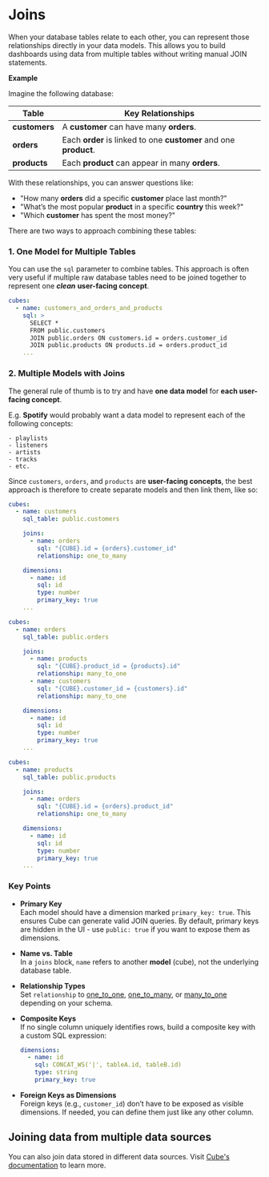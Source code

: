 
# Joins

When your database tables relate to each other, you can represent those relationships directly in your data models. This allows you to build dashboards using data from multiple tables without writing manual JOIN statements.

**Example**

Imagine the following database:

| **Table**    | **Key Relationships**                      |
|--------------|--------------------------------------------|
| **customers** | A **customer** can have many **orders**. |
| **orders**    | Each **order** is linked to one **customer** and one **product**. |
| **products**  | Each **product** can appear in many **orders**. |

With these relationships, you can answer questions like:
- "How many **orders** did a specific **customer** place last month?"
- "What’s the most popular **product** in a specific **country** this week?"
- "Which **customer** has spent the most money?"

There are two ways to approach combining these tables:

### 1. One Model for Multiple Tables

You can use the `sql` parameter to combine tables. This approach is often very useful if multiple raw database tables need to be joined together to represent one ***clean*** **user-facing concept**.

```yaml
cubes:
  - name: customers_and_orders_and_products
    sql: > 
      SELECT *
      FROM public.customers
      JOIN public.orders ON customers.id = orders.customer_id
      JOIN public.products ON products.id = orders.product_id
    ...
``` 
### 2. Multiple Models with Joins

The general rule of thumb is to try and have **one data model** for **each user-facing concept**. 

E.g. **Spotify** would probably want a data model to represent each of the following concepts:

    - playlists
    - listeners
    - artists
    - tracks
    - etc.

Since `customers`, `orders`, and `products` are **user-facing concepts**, the best approach is therefore to create separate models and then link them, like so:

```yaml
cubes:
  - name: customers
    sql_table: public.customers

    joins:
      - name: orders
        sql: "{CUBE}.id = {orders}.customer_id"
        relationship: one_to_many

    dimensions:
      - name: id
        sql: id
        type: number
        primary_key: true
    ...
```

```yaml
cubes:
  - name: orders
    sql_table: public.orders

    joins:
      - name: products
        sql: "{CUBE}.product_id = {products}.id"
        relationship: many_to_one
      - name: customers
        sql: "{CUBE}.customer_id = {customers}.id"
        relationship: many_to_one

    dimensions:
      - name: id
        sql: id
        type: number
        primary_key: true
    ...
```

```yaml
cubes:
  - name: products
    sql_table: public.products

    joins:
      - name: orders
        sql: "{CUBE}.id = {orders}.product_id"
        relationship: one_to_many

    dimensions:
      - name: id
        sql: id
        type: number
        primary_key: true
    ...
```

### Key Points

- **Primary Key**    
  Each model should have a dimension marked `primary_key: true`. This ensures Cube can generate valid JOIN queries. By default, primary keys are hidden in the UI - use `public: true` if you want to expose them as dimensions.

- **Name vs. Table**  
  In a `joins` block, `name` refers to another **model** (cube), not the underlying database table.

- **Relationship Types**  
  Set `relationship` to [one_to_one](https://cube.dev/docs/reference/data-model/joins#one-to-one), [one_to_many](https://cube.dev/docs/reference/data-model/joins#one-to-many), or [many_to_one](https://cube.dev/docs/reference/data-model/joins#many-to-one) depending on your schema.

- **Composite Keys**  
  If no single column uniquely identifies rows, build a composite key with a custom SQL expression:
  ```yaml
  dimensions:
    - name: id
      sql: CONCAT_WS('|', tableA.id, tableB.id)
      type: string
      primary_key: true
  ```

- **Foreign Keys as Dimensions**  
  Foreign keys (e.g., `customer_id`) don’t have to be exposed as visible dimensions. If needed, you can define them just like any other column.

## Joining data from multiple data sources

You can also join data stored in different data sources. Visit [Cube's documentation](https://cube.dev/docs/guides/recipes/query-acceleration/joining-multiple-data-sources) to learn more. 